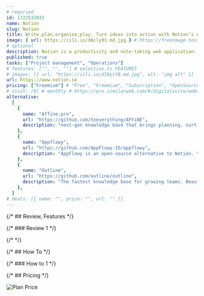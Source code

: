 ```yaml
---
# requried
id: 1722532031
name: Notion
slug: Notion
title: Write,plan,organize,play. Turn ideas into action with Notion’s AI-powered workspace.
image: { url: https://iili.io/dAcly91.md.jpg } # https://freeimage.host/
# optional
description: Notion is a productivity and note-taking web application. It's the all-in-one workspace for you and your team.
published: true
tasks: ["Project management", "Operations"]
# features: ["", "", ""] # selection.ts FEATURES
# images: [{ url: "https://iili.io/dI8yiYB.md.jpg", alt: "img alt" }]
url: https://www.notion.so
pricing: ["Freemium"] # "Free", "Freemium", "Subscription", "OpenSource", "Paid"
# visit: [0] # monthly # https://pro.similarweb.com/#/digitalsuite/websiteanalysis/home
alternative:
  [
    {
      name: "Affine.pro",
      url: "https://github.com/toeverything/AFFiNE",
      description: "next-gen knowledge base that brings planning, sorting and creating all together. Privacy first, open-source, customizable and ready to use.",
    },
    {
      name: "Appflowy",
      url: "https://github.com/AppFlowy-IO/appflowy",
      description: "AppFlowy is an open-source alternative to Notion. You are in charge of your data and customizations. Built with Flutter and Rust.",
    },
    {
      name: "Outline",
      url: "https://github.com/outline/outline",
      description: "The fastest knowledge base for growing teams. Beautiful, realtime collaborative, feature packed, and markdown compatible.",
    },
  ]
# deals: [{ name: "", price: "", url: "" }]
---
```


{/* ## Review, Features */}

{/* ### Review 1 */}

{/* <DetailYoutube videoId="" startTime={0} /> */}

{/* ## How To */}

{/* ### How to 1 */}

{/* ## Pricing */}

<Img
  src="https://p140.p3.n0.cdn.zight.com/items/xQuoyBeE/a7b6acca-70c9-4186-be68-5ee2cf0ea018.jpg"
  alt="Plan Price"
/>

